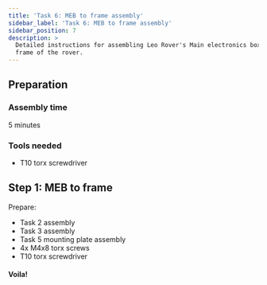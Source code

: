 ```yaml
---
title: 'Task 6: MEB to frame assembly'
sidebar_label: 'Task 6: MEB to frame assembly'
sidebar_position: 7
description: >
  Detailed instructions for assembling Leo Rover's Main electronics box to main
  frame of the rover.
---
```


## Preparation

### Assembly time

5 minutes

### Tools needed

- T10 torx screwdriver

## Step 1: MEB to frame

Prepare:

- Task 2 assembly
- Task 3 assembly
- Task 5 mounting plate assembly
- 4x M4x8 torx screws
- T10 torx screwdriver

<ImageZoom
  loading="eager"
  src="/img/robots/leo/manuals/meb-to-frame/meb-to-frame-1.webp"
  width="1200"
  height="802"
/>

<ImageZoom
  src="/img/robots/leo/manuals/meb-to-frame/meb-to-frame-2.webp"
  width="1200"
  height="802"
  caption="Take 4x M4x8 torx screws that were left from the Task 5."
/>

<ImageZoom
  src="/img/robots/leo/manuals/meb-to-frame/meb-to-frame-3.webp"
  width="1200"
  height="802"
  caption="Pick up the mounting plate assembly, tilt it and push into place."
/>

<ImageZoom
  src="/img/robots/leo/manuals/meb-to-frame/meb-to-frame-4.webp"
  width="1200"
  height="802"
/>

<ImageZoom
  src="/img/robots/leo/manuals/meb-to-frame/meb-to-frame-5.webp"
  width="1200"
  height="802"
  caption="Pick up the main electronics box assembly and position under the frame."
/>

<ImageZoom
  src="/img/robots/leo/manuals/meb-to-frame/meb-to-frame-6.webp"
  width="1200"
  height="802"
  caption="Lift it and align the MEB distances holes with the frame
    and mounting plate holes."
/>

<ImageZoom
  src="/img/robots/leo/manuals/meb-to-frame/meb-to-frame-7.webp"
  width="1200"
  height="802"
  caption="Screw these 3 assemblies together using 4x M4x8 torx screws."
/>

<ImageZoom
  src="/img/robots/leo/manuals/meb-to-frame/meb-to-frame-8.webp"
  width="1200"
  height="802"
/>

<ImageZoom
  src="/img/robots/leo/manuals/meb-to-frame/meb-to-frame-9.webp"
  width="1200"
  height="802"
  caption="Tighten the screws using a T10 torx key."
/>

<ImageZoom
  src="/img/robots/leo/manuals/meb-to-frame/meb-to-frame-10.webp"
  width="1200"
  height="802"
/>

#### Voila!
